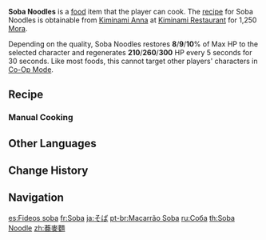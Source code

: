{{Food Infobox
|id              = 108352
|name            = Soba Noodles
|description     = A plain and simple noodle dish.
|type            = Recovery Dishes
|quality         = 1
|desc_suspicious = The rough texture drags itself across your tongue and leaves a bitter aftertaste after you forcibly swallow. Can this... stuff still be considered noodles?
|desc_basic      = The buckwheat noodles are boiled and then cooled. Their texture is smooth and they have just the right amount of toughness. The inexpensive ingredients and simple make of this dish have made it very popular amongst Inazumans.
|desc_delicious  = The unique flavor of buckwheat has been maximized, and as the springy noodles slip past your throat, they leave behind a gentle aftertaste, like an old song floating through a tranquil courtyard.
|effectType      = Regeneration
|effect          = Restores (var1)% of Max HP to the selected character and regenerates (var2) HP every 5s for 30s.
|eff_att1        = HP Restore
|eff_att2        = HP Restore Percent
|eff_att3        = HP Regen
|eff_suspicious1 = 8
|eff_suspicious2 = 210
|eff_basic1      = 9
|eff_basic2      = 260
|eff_delicious1  = 10
|eff_delicious2  = 300
|recipe          = Sold by [[Kiminami Anna]]
|region          = Inazuma
}}
'''Soba Noodles''' is a [[food]] item that the player can cook. The [[recipe]] for Soba Noodles is obtainable from [[Kiminami Anna]] at [[Kiminami Restaurant]] for 1,250 [[Mora]].

Depending on the quality, Soba Noodles restores '''8'''/'''9'''/'''10'''% of Max HP to the selected character and regenerates '''210'''/'''260'''/'''300''' HP every 5 seconds for 30 seconds. Like most foods, this cannot target other players' characters in [[Co-Op Mode]].

==Recipe==
{{Recipe
|type = Cooking
|Flour = 1
|Seagrass = 1
|sort = Flour;Seagrass
}}

===Manual Cooking===
{{Manual Cooking}}

==Other Languages==
{{Other Languages
|en      = Soba Noodles
|zhs     = 荞麦面
|zhs_rm  = Qiáomài Miàn
|zht     = 蕎麥麵
|zht_rm  = Qiáomài Miàn
|zh_tl   = Soba Noodles
|ja      = そば
|ja_rm   = Soba
|ja_tl   = Soba
|ko      = 메밀국수
|ko_tl   = Soba Noodles
|es      = Fideos soba
|es_tl   = Soba Noodles
|fr      = Soba
|ru      = Соба
|th      = Soba Noodle
|vi      = Mì Soba
|vi_tl   = Soba Noodles
|de      = Soba
|id      = Soba Noodles
|pt      = Macarrão Soba
|pt_tl   = Soba Noodle
|tr      = Yosunlu Erişte
|tr_tl   = Seaweed Noodles
|it      = Soba
}}

==Change History==
{{Change History|2.2}}

==Navigation==
{{Food Navbox}}

[[es:Fideos soba]]
[[fr:Soba]]
[[ja:そば]]
[[pt-br:Macarrão Soba]]
[[ru:Соба]]
[[th:Soba Noodle]]
[[zh:蕎麥麵]]